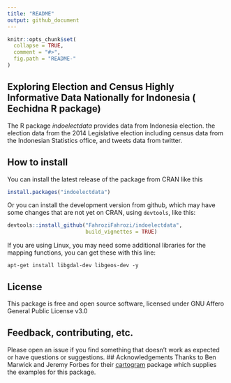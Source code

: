 ```yaml
---
title: "README"
output: github_document
---
```


```r
knitr::opts_chunk$set(
  collapse = TRUE,
  comment = "#>",
  fig.path = "README-"
)
```

## Exploring Election and Census Highly Informative Data Nationally for Indonesia ( Eechidna R package)

The R package *indoelectdata* provides data from Indonesia election. the election data from the 2014 Legislative election including census data from the Indonesian Statistics office, and tweets data from twitter.

## How to install

You can install the latest release of the package from CRAN like this

```r
install.packages("indoelectdata")
```

Or you can install the development version from github, which may have some changes that are not yet on CRAN, using `devtools`, like this:

```r
devtools::install_github("FahroziFahrozi/indoelectdata", 
                         build_vignettes = TRUE)
```

If you are using Linux, you may need some additional libraries for the mapping functions, you can get these with this line:

```
apt-get install libgdal-dev libgeos-dev -y
```
## License

This package is free and open source software, licensed under 
GNU Affero General Public License v3.0

## Feedback, contributing, etc.

Please open an issue if you find something that doesn't work as expected or have questions or suggestions. 
## Acknowledgements 
Thanks to Ben Marwick and Jeremy Forbes for their [cartogram](https://github.com/ropenscilabs/eechidna) package which supplies the examples for this package. 

